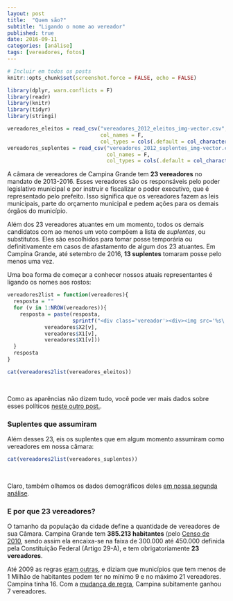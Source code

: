 ```yaml
---
layout: post
title:  "Quem são?"
subtitle: "Ligando o nome ao vereador"
published: true
date: 2016-09-11
categories: [análise]
tags: [vereadores, fotos]
---
```


```r
# Incluir em todos os posts
knitr::opts_chunk$set(screenshot.force = FALSE, echo = FALSE)
```


```r
library(dplyr, warn.conflicts = F)
library(readr)
library(knitr)
library(tidyr)
library(stringi)

vereadores_eleitos = read_csv("vereadores_2012_eleitos_img-vector.csv", 
                              col_names = F, 
                              col_types = cols(.default = col_character()))
vereadores_suplentes = read_csv("vereadores_2012_suplentes_img-vector.csv", 
                                col_names = F,
                                col_types = cols(.default = col_character()))

```

A câmara de vereadores de Campina Grande tem **23 vereadores** no mandato de 2013-2016. Esses vereadores são os responsáveis pelo poder legislativo municipal e por instruir e fiscalizar o poder executivo, que é representado pelo prefeito. Isso significa que os vereadores fazem as leis municipais, parte do orçamento municipal e pedem ações para os demais órgãos do município. 

Além dos 23 vereadores atuantes em um momento, todos os demais candidatos com ao menos um voto compõem a lista de *suplentes*, ou substitutos. Eles são escolhidos para tomar posse temporária ou definitivamente em casos de afastamento de algum dos 23 atuantes. Em Campina Grande, até setembro de 2016, **13 suplentes** tomaram posse pelo menos uma vez.

Uma boa forma de começar a conhecer nossos atuais representantes é ligando os nomes aos rostos:
 
```r
vereadores2list = function(vereadores){
  resposta = ""
  for (v in 1:NROW(vereadores)){
    resposta = paste(resposta, 
                     sprintf("<div class='vereador'><div><img src='%s\' alt = '%s' width='100%%'/></div><p>%s</p></div>",
            vereadores$X2[v],
            vereadores$X1[v],
            vereadores$X1[v]))
  }
  resposta
}

cat(vereadores2list(vereadores_eleitos))
```

<br style="clear: left;"/>

Como as aparências não dizem tudo, você pode ver mais dados sobre esses políticos [neste outro post.](/vereadorescg-site/2016/09/como-sao.html).

### Suplentes que assumiram

Além desses 23, eis os suplentes que em algum momento assumiram como vereadores em nossa câmara:

```r
cat(vereadores2list(vereadores_suplentes))
```

<br style="clear: left;"/>

Claro, também olhamos os dados demográficos deles [em nossa segunda análise](/vereadorescg-site/2016/09/como-sao.html).

### E por que 23 vereadores? 

O tamanho da população da cidade define a quantidade de vereadores de sua Câmara. Campina Grande tem **385.213 habitantes** (pelo [Censo de 2010](http://www.ibge.gov.br/home/estatistica/populacao/censo2010/), sendo assim ela encaixa-se na faixa de 300.000 até 450.000 definida pela Constituição Federal (Artigo 29-A), e tem obrigatoriamente **23 vereadores**.

Até 2009 as regras [eram outras](http://www2.camara.leg.br/documentos-e-pesquisa/publicacoes/estnottec/areas-da-conle/tema6/2010_10930.pdf), e diziam que municípios que tem menos de 1 Milhão de habitantes podem ter no mínimo 9 e no máximo 21 vereadores. Campina tinha 16. Com a [mudança de regra](http://www.planalto.gov.br/ccivil_03/constituicao/emendas/emc/emc58.htm), Campina subitamente ganhou 7 vereadores.
